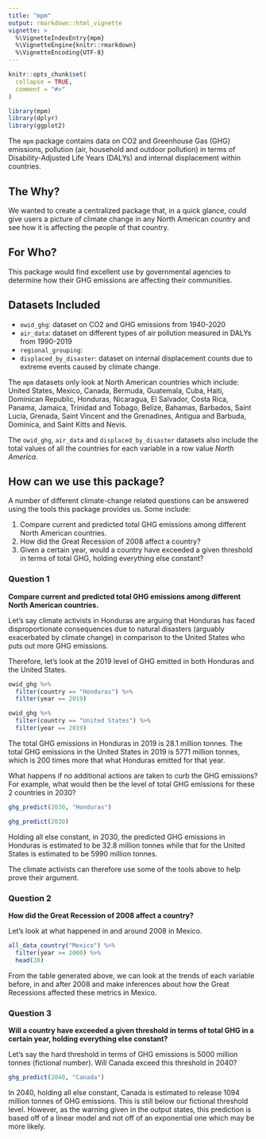 ```yaml
---
title: "mpm"
output: rmarkdown::html_vignette
vignette: >
  %\VignetteIndexEntry{mpm}
  %\VignetteEngine{knitr::rmarkdown}
  %\VignetteEncoding{UTF-8}
---
```


```r
knitr::opts_chunk$set(
  collapse = TRUE,
  comment = "#>"
)
```

```r
library(mpm)
library(dplyr)
library(ggplot2)
```

The `mpm` package contains data on CO2 and Greenhouse Gas (GHG) emissions, pollution (air, household and outdoor pollution) in terms of Disability-Adjusted Life Years (DALYs) and internal displacement within countries.

## The Why?
We wanted to create a centralized package that, in a quick glance, could give users a picture of climate change in any North American country and see how it is affecting the people of that country.

## For Who?
This package would find excellent use by governmental agencies to determine how their GHG emissions are affecting their communities.

## Datasets Included
  - `owid_ghg`: dataset on CO2 and GHG emissions from 1940-2020
  - `air_data`: dataset on different types of air pollution measured in DALYs from 1990-2019
  - `regional_grouping`:
  - `displaced_by_disaster`: dataset on internal displacement counts due to extreme events caused by climate change.

The `mpm` datasets only look at North American countries which include: United States, Mexico, Canada, Bermuda, Guatemala, Cuba, Haiti, Dominican Republic, Honduras, Nicaragua, El Salvador, Costa Rica, Panama, Jamaica, Trinidad and Tobago, Belize, Bahamas, Barbados, Saint Lucia, Grenada, Saint Vincent and the Grenadines, Antigua and Barbuda, Dominica, and Saint Kitts and Nevis. 

The `owid_ghg`, `air_data` and `displaced_by_disaster` datasets also include the total values of all the countries for each variable in a row value *North America*.

## How can we use this package?

A number of different climate-change related questions can be answered using the tools this package provides us. Some include:

  1. Compare current and predicted total GHG emissions among different North American countries.
  2. How did the Great Recession of 2008 affect a country?
  3. Given a certain year, would a country have exceeded a given threshold in terms of total GHG, holding everything else constant?
  
### Question 1
**Compare current and predicted total GHG emissions among different North American countries.**

Let's say climate activists in Honduras are arguing that Honduras has faced disproportionate consequences due to natural disasters (arguably exacerbated by climate change) in comparison to the United States who puts out more GHG emissions.

Therefore, let's look at the 2019 level of GHG emitted in both Honduras and the United States.

```r
owid_ghg %>%
  filter(country == "Honduras") %>%
  filter(year == 2019)

```

```r
owid_ghg %>%
  filter(country == "United States") %>%
  filter(year == 2019)

```

The total GHG emissions in Honduras in 2019 is 28.1 million tonnes. The total GHG emissions in the United States in 2019 is 5771 million tonnes, which is 200 times more that what Honduras emitted for that year. 

What happens if no additional actions are taken to curb the GHG emissions? For example, what would then be the level of total GHG emissions for these 2 countries in 2030?

```r
ghg_predict(2030, "Honduras")
```

```r
ghg_predict(2030)
```

Holding all else constant, in 2030, the predicted GHG emissions in Honduras is estimated to be 32.8 million tonnes while that for the United States is estimated to be 5990 million tonnes.

The climate activists can therefore use some of the tools above to help prove their argument.

### Question 2
**How did the Great Recession of 2008 affect a country?**

Let's look at what happened in and around 2008 in Mexico.

```r
all_data_country("Mexico") %>%
  filter(year >= 2000) %>%
  head(20)
```

From the table generated above, we can look at the trends of each variable before, in and after 2008 and make inferences about how  the Great Recessions affected these metrics in Mexico.

### Question 3
**Will a country have exceeded a given threshold in terms of total GHG in a certain year, holding everything else constant?**

Let's say the hard threshold in terms of GHG emissions is 5000 million tonnes (fictional number). Will Canada exceed this threshold in 2040?

```r
ghg_predict(2040, "Canada")
```

In 2040, holding all else constant, Canada is estimated to release 1094 million tonnes of GHG emissions. This is still below our fictional threshold level. However, as the warning given in the output states, this prediction is based off of a linear model and not off of an exponential one which may be more likely.

